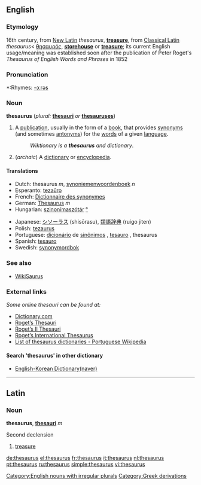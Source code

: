 {{wikipedia}}
{{see|Thesaurus}}
==English==
===Etymology===
16th century, from [[New Latin]] ''thesaurus'', '''[[treasure]]''', from [[Classical Latin]] ''thesaurus''< {{Gr.}} [[θησαυρός]], '''[[storehouse]]''' or '''[[treasure]]'''; its current English usage/meaning was established soon after the publication of Peter Roget's ''Thesaurus of English Words and Phrases'' in 1852

===Pronunciation===
*:Rhymes: [[Rhymes:English:-ɔːrəs|-ɔːrəs]]

===Noun===
'''thesaurus'''  (''plural:'' '''[[thesauri]]''' ''or'' '''[[thesauruses]]''')

# A [[publication]], usually in the form of a [[book]], that provides [[synonym]]s (and sometimes [[antonym]]s) for the [[word]]s of a given [[language]].
#:''Wiktionary is a '''thesaurus''' and dictionary''.
# (''archaic'') A [[dictionary]] or [[encyclopedia]].

====Translations====
{{top}}
*Dutch: thesaurus ''m'', [[synoniemenwoordenboek]] ''n''
*Esperanto: [[tezaŭro]]
*French: [[Dictionnaire des synonymes]]
*German: [[Thesaurus]] ''m''
*Hungarian: [[szinonímaszótár]] [[:hu:szinonímaszótár|°]]
{{mid}}
*Japanese: [[シソーラス]] (shisōrasu), [[類語辞典]] (ruigo jiten)
*Polish: [[tezaurus]] {{m}}
*Portuguese: [[dicionário]] de [[sinônimos]] {{m}}, [[tesauro]] {{m}}, thesaurus {{m}}
*Spanish: [[tesauro]] {{m}}
*Swedish: [[synonymordbok]]
{{bottom}}

=== See also ===
* [[WikiSaurus]]

===External links===
''Some online thesauri can be found at:''
* [http://dictionary.reference.com/  Dictionary.com]  
* [http://www.bartleby.com/thesauri/  Roget’s Thesauri]
* [http://www.bartleby.com/62/  Roget’s II Thesauri]
* [http://www.bartleby.com/110/  Roget’s International Thesaurus]
* [http://pt.wikipedia.org/wiki/Dicion%C3%A1rios_on-line#Tesauro_.28thesaurus.29   List of thesaurus dictionaries - Portuguese Wikipedia]

====Search 'thesaurus' in other dictionary====
* [http://endic.naver.com/endic.nhn?docid=1161100&rd=s  English-Korean Dictionary(naver)]
----

==Latin==
===Noun===
'''thesaurus''', '''[[thesauri]]''' ''m''

Second declension

#[[treasure]]

[[Category:English nouns with irregular plurals]]
[[Category:Greek derivations]]

[[de:thesaurus]]
[[el:thesaurus]]
[[fr:thesaurus]]
[[it:thesaurus]]
[[nl:thesaurus]]
[[pt:thesaurus]]
[[ru:thesaurus]]
[[simple:thesaurus]]
[[vi:thesaurus]]